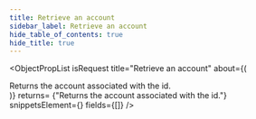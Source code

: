 ```yaml
---
title: Retrieve an account
sidebar_label: Retrieve an account
hide_table_of_contents: true
hide_title: true
---
```




<ObjectPropList
  isRequest
  title="Retrieve an account"
  about={(
    <div>
      Returns the account associated with the id.
    </div>
  )}
  returns= {"Returns the account associated with the id."}
  snippetsElement={<AccountsRetrieve />}
  fields={[]}
/>